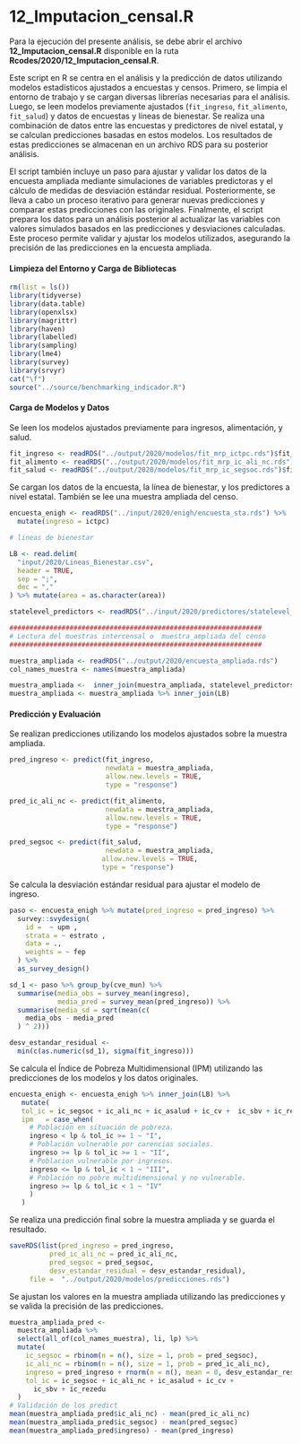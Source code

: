 # 12_Imputacion_censal.R{-}

Para la ejecución del presente análisis, se debe abrir el archivo **12_Imputacion_censal.R** disponible en la ruta **Rcodes/2020/12_Imputacion_censal.R**.

Este script en R se centra en el análisis y la predicción de datos utilizando modelos estadísticos ajustados a encuestas y censos. Primero, se limpia el entorno de trabajo y se cargan diversas librerías necesarias para el análisis. Luego, se leen modelos previamente ajustados (`fit_ingreso`, `fit_alimento`, `fit_salud`) y datos de encuestas y líneas de bienestar. Se realiza una combinación de datos entre las encuestas y predictores de nivel estatal, y se calculan predicciones basadas en estos modelos. Los resultados de estas predicciones se almacenan en un archivo RDS para su posterior análisis.

El script también incluye un paso para ajustar y validar los datos de la encuesta ampliada mediante simulaciones de variables predictoras y el cálculo de medidas de desviación estándar residual. Posteriormente, se lleva a cabo un proceso iterativo para generar nuevas predicciones y comparar estas predicciones con las originales. Finalmente, el script prepara los datos para un análisis posterior al actualizar las variables con valores simulados basados en las predicciones y desviaciones calculadas. Este proceso permite validar y ajustar los modelos utilizados, asegurando la precisión de las predicciones en la encuesta ampliada.


#### Limpieza del Entorno y Carga de Bibliotecas{-}

```r
rm(list = ls())
library(tidyverse)
library(data.table)
library(openxlsx)
library(magrittr)
library(haven)
library(labelled)
library(sampling)
library(lme4)
library(survey)
library(srvyr)
cat("\f")
source("../source/benchmarking_indicador.R")
```

#### Carga de Modelos y Datos{-}

Se leen los modelos ajustados previamente para ingresos, alimentación, y salud.

```r
fit_ingreso <- readRDS("../output/2020/modelos/fit_mrp_ictpc.rds")$fit_mrp
fit_alimento <- readRDS("../output/2020/modelos/fit_mrp_ic_ali_nc.rds")$fit_mrp
fit_salud <- readRDS("../output/2020/modelos/fit_mrp_ic_segsoc.rds")$fit_mrp
```

Se cargan los datos de la encuesta, la línea de bienestar, y los predictores a nivel estatal. También se lee una muestra ampliada del censo.

```r
encuesta_enigh <- readRDS("../input/2020/enigh/encuesta_sta.rds") %>%
  mutate(ingreso = ictpc)

# lineas de bienestar 

LB <- read.delim(
  "input/2020/Lineas_Bienestar.csv",
  header = TRUE,
  sep = ";",
  dec = ","
) %>% mutate(area = as.character(area))

statelevel_predictors <- readRDS("../input/2020/predictores/statelevel_predictors_df.rds")

###############################################################
# Lectura del muestras intercensal o  muestra_ampliada del censo
###############################################################

muestra_ampliada <- readRDS("../output/2020/encuesta_ampliada.rds")
col_names_muestra <- names(muestra_ampliada)

muestra_ampliada <-  inner_join(muestra_ampliada, statelevel_predictors)
muestra_ampliada <- muestra_ampliada %>% inner_join(LB)
```

#### Predicción y Evaluación{-}

 Se realizan predicciones utilizando los modelos ajustados sobre la muestra ampliada.

```r
pred_ingreso <- predict(fit_ingreso, 
                        newdata = muestra_ampliada,
                        allow.new.levels = TRUE, 
                        type = "response")

pred_ic_ali_nc <- predict(fit_alimento, 
                        newdata = muestra_ampliada,
                        allow.new.levels = TRUE, 
                        type = "response")

pred_segsoc <- predict(fit_salud, 
                        newdata = muestra_ampliada,
                       allow.new.levels = TRUE, 
                       type = "response")
```

Se calcula la desviación estándar residual para ajustar el modelo de ingreso.

```r
paso <- encuesta_enigh %>% mutate(pred_ingreso = pred_ingreso) %>%
  survey::svydesign(
    id =  ~ upm ,
    strata = ~ estrato ,
    data = .,
    weights = ~ fep
  ) %>%
  as_survey_design()

sd_1 <- paso %>% group_by(cve_mun) %>%
  summarise(media_obs = survey_mean(ingreso),
            media_pred = survey_mean(pred_ingreso)) %>%
  summarise(media_sd = sqrt(mean(c(
    media_obs - media_pred
  ) ^ 2)))

desv_estandar_residual <-
  min(c(as.numeric(sd_1), sigma(fit_ingreso)))
```

 Se calcula el Índice de Pobreza Multidimensional (IPM) utilizando las predicciones de los modelos y los datos originales.

```r
encuesta_enigh <- encuesta_enigh %>% inner_join(LB) %>% 
   mutate(
   tol_ic = ic_segsoc + ic_ali_nc + ic_asalud + ic_cv +  ic_sbv + ic_rezedu,
   ipm   = case_when(
     # Población en situación de pobreza.
     ingreso < lp & tol_ic >= 1 ~ "I",
     # Población vulnerable por carencias sociales.
     ingreso >= lp & tol_ic >= 1 ~ "II",
     # Poblacion vulnerable por ingresos.
     ingreso <= lp & tol_ic < 1 ~ "III",
     # Población no pobre multidimensional y no vulnerable.
     ingreso >= lp & tol_ic < 1 ~ "IV"
     )
   )
```

 Se realiza una predicción final sobre la muestra ampliada y se guarda el resultado.

```r
saveRDS(list(pred_ingreso = pred_ingreso, 
          pred_ic_ali_nc = pred_ic_ali_nc, 
          pred_segsoc = pred_segsoc, 
          desv_estandar_residual = desv_estandar_residual),
     file =  "../output/2020/modelos/predicciones.rds")
```

 Se ajustan los valores en la muestra ampliada utilizando las predicciones y se valida la precisión de las predicciones.

```r
muestra_ampliada_pred <-
  muestra_ampliada %>% 
  select(all_of(col_names_muestra), li, lp) %>%
  mutate(
    ic_segsoc = rbinom(n = n(), size = 1, prob = pred_segsoc),
    ic_ali_nc = rbinom(n = n(), size = 1, prob = pred_ic_ali_nc),
    ingreso = pred_ingreso + rnorm(n = n(), mean = 0, desv_estandar_residual),
    tol_ic = ic_segsoc + ic_ali_nc + ic_asalud + ic_cv +
      ic_sbv + ic_rezedu
  )
# Validación de los predict 
mean(muestra_ampliada_pred$ic_ali_nc) - mean(pred_ic_ali_nc)
mean(muestra_ampliada_pred$ic_segsoc) - mean(pred_segsoc)
mean(muestra_ampliada_pred$ingreso) - mean(pred_ingreso)
```



